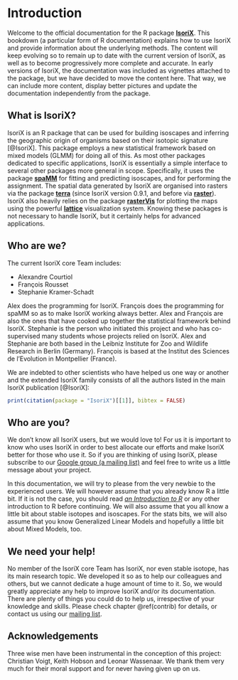 # Introduction

Welcome to the official documentation for the R package [__IsoriX__](https://github.com/courtiol/IsoriX).
This bookdown (a particular form of R documentation) explains how to use IsoriX and provide information about the underlying methods.
The content will keep evolving so to remain up to date with the current version of IsoriX, as well as to become progressively more complete and accurate.
In early versions of IsoriX, the documentation was included as vignettes attached to the package, but we have decided to move the content here.
That way, we can include more content, display better pictures and update the documentation independently from the package.

## What is IsoriX?

IsoriX is an R package that can be used for building isoscapes and inferring the geographic origin of organisms based on their isotopic signature [@IsoriX].
This package employs a new statistical framework  based on mixed models (GLMM) for doing all of this.
As most other packages dedicated to specific applications, IsoriX is essentially a simple interface to several other packages more general in scope.
Specifically, it uses the package [**spaMM**](https://gitlab.mbb.univ-montp2.fr/francois/spamm-ref) for fitting and predicting isoscapes, and for performing the assignment.
The spatial data generated by IsoriX are organised into rasters via the package [**terra**](https://rspatial.github.io/terra/index.html) (since IsoriX version 0.9.1, and before via [**raster**](https://rspatial.org/raster/)).
IsoriX also heavily relies on the package [**rasterVis**](https://oscarperpinan.github.io/rastervis/) for plotting the maps using the powerful [**lattice**](http://lattice.r-forge.r-project.org) visualization system.
Knowing these packages is not necessary to handle IsoriX, but it certainly helps for advanced applications.

## Who are we?

The current IsoriX core Team includes:

  * Alexandre Courtiol
  * François Rousset
  * Stephanie Kramer-Schadt

Alex does the programming for IsoriX.
François does the programming for spaMM so as to make IsoriX working always better.
Alex and François are also the ones that have cooked up together the statistical framework behind IsoriX.
Stephanie is the person who initiated this project and who has co-supervised many students whose projects relied on IsoriX.
Alex and Stephanie are both based in the Leibniz Institute for Zoo and Wildlife Research in Berlin (Germany).
François is based at the Institut des Sciences de l'Evolution in Montpellier (France).

We are indebted to other scientists who have helped us one way or another and the extended IsoriX family consists of all the authors listed in the main IsoriX publication [@IsoriX]:

```r
print(citation(package = "IsoriX")[[1]], bibtex = FALSE)
```

## Who are you?

We don't know all IsoriX users, but we would love to!
For us it is important to know who uses IsoriX in order to best allocate our efforts and make IsoriX better for those who use it.
So if you are thinking of using IsoriX, please subscribe to our [Google group (a mailing list)](https://groups.google.com/g/IsoriX) and feel free to write us a little message about your project.

In this documentation, we will try to please from the very newbie to the experienced users. We will however assume that you already know R a little bit.
If it is not the case, you should read [_an Introduction to R_](https://cran.r-project.org/doc/manuals/r-release/R-intro.html) or any other introduction to R before continuing.
We will also assume that you all know a little bit about stable isotopes and isoscapes.
For the stats bits, we will also assume that you know Generalized Linear Models and hopefully a little bit about Mixed Models, too.

## We need your help!

No member of the IsoriX core Team has IsoriX, nor even stable isotope, has its main research topic.
We developed it so as to help our colleagues and others, but we cannot dedicate a huge amount of time to it.
So, we would greatly appreciate any help to improve IsoriX and/or its documentation.
There are plenty of things you could do to help us, irrespective of your knowledge and skills.
Please check chapter \@ref(contrib) for details, or contact us using our [mailing list](https://groups.google.com/g/IsoriX).


## Acknowledgements

Three wise men have been instrumental in the conception of this project: Christian Voigt, Keith Hobson and Leonar Wassenaar.
We thank them very much for their moral support and for never having given up on us.
